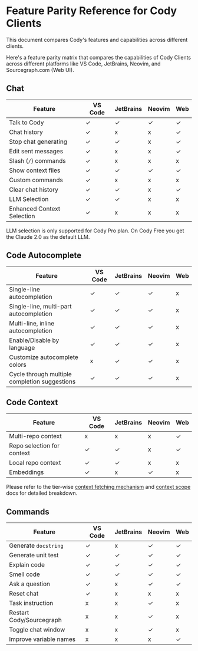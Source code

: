 # Feature Parity Reference for Cody Clients

<p className="subtitle">This document compares Cody's features and capabilities across different clients.</p>

Here's a feature parity matrix that compares the capabilities of Cody Clients across different platforms like VS Code, JetBrains, Neovim, and Sourcegraph.com (Web UI).

## Chat

|         **Feature**         | **VS Code** | **JetBrains** | **Neovim** | **Web** |
| --------------------------- | ----------- | ------------- | ---------- | ------- |
| Talk to Cody                | ✓           | ✓             | ✓          | ✓       |
| Chat history                | ✓           | x             | x          | ✓       |
| Stop chat generating        | ✓           | ✓             | x          | ✓       |
| Edit sent messages          | ✓           | x             | x          | ✓       |
| Slash (`/`) commands        | ✓           | x             | x          | x       |
| Show context files          | ✓           | ✓             | ✓          | ✓       |
| Custom commands             | ✓           | x             | x          | x       |
| Clear chat history          | ✓           | ✓             | x          | ✓       |
| LLM Selection               | ✓           | ✓             | x          | x       |
| Enhanced  Context Selection | ✓           | x             | x          | x       |

<Callout type="note">LLM selection is only supported for Cody Pro plan. On Cody Free you get the Claude 2.0 as the default LLM.</Callout>

## Code Autocomplete

|                  **Feature**                  | **VS Code** | **JetBrains** | **Neovim** | **Web** |
| --------------------------------------------- | ----------- | ------------- | ---------- | ------- |
| Single-line autocompletion                    | ✓           | ✓             | ✓          | x       |
| Single-line, multi-part autocompletion        | ✓           | ✓             | ✓          | x       |
| Multi-line, inline autocompletion             | ✓           | ✓             | ✓          | x       |
| Enable/Disable by language                    | ✓           | ✓             | ✓          | x       |
| Customize autocomplete colors                 | x           | ✓             | ✓          | x       |
| Cycle through multiple completion suggestions | ✓           | ✓             | ✓          | x       |

## Code Context

|        **Feature**         | **VS Code** | **JetBrains** | **Neovim** | **Web** |
| -------------------------- | ----------- | ------------- | ---------- | ------- |
| Multi-repo context         | x           | x             | x          | ✓       |
| Repo selection for context | ✓           | ✓             | x          | ✓       |
| Local repo context         | ✓           | ✓             | x          | x       |
| Embeddings                 | ✓           | x             | ✓          | x       |

<Callout type="note">Please refer to the tier-wise [context fetching mechanism](/cody/core-concepts/context#context-fetching-mechanism) and [context scope](/cody/core-concepts/context#context-scope) docs for detailed breakdown.</Callout>

## Commands

|       **Feature**        | **VS Code** | **JetBrains** | **Neovim** | **Web** |
| ------------------------ | ----------- | ------------- | ---------- | ------- |
| Generate `docstring`     | ✓           | x             | ✓          | ✓       |
| Generate unit test       | ✓           | ✓             | ✓          | ✓       |
| Explain code             | ✓           | ✓             | ✓          | ✓       |
| Smell code               | ✓           | ✓             | ✓          | ✓       |
| Ask a question           | ✓           | x             | ✓          | ✓       |
| Reset chat               | ✓           | x             | x          | x       |
| Task instruction         | x           | x             | ✓          | x       |
| Restart Cody/Sourcegraph | x           | x             | ✓          | x       |
| Toggle chat window       | x           | x             | ✓          | x       |
| Improve variable names   | x           | x             | x          | ✓       |
